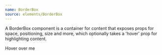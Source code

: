 ```yaml
---
name: BorderBox
source: elements/BorderBox
---
```


A BorderBox component is a container for content that exposes props for space,
positioning, size and more, which optionally takes a 'hover' prop for
highlighting content.

<Playground>
  <BorderBox hover>
    <Text variant="md">Hover over me</Text>
  </BorderBox>
</Playground>
